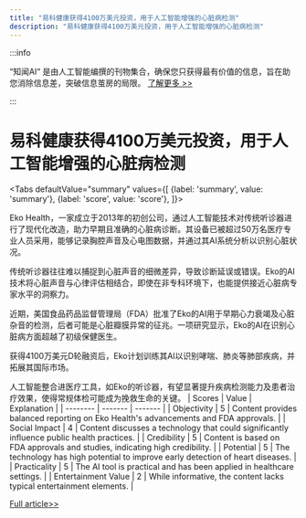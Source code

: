 ```yaml
---
title: "易科健康获得4100万美元投资，用于人工智能增强的心脏病检测"
description: "易科健康获得4100万美元投资，用于人工智能增强的心脏病检测"
---
```



:::info

“知闻AI“ 是由人工智能编撰的刊物集合，确保您只获得最有价值的信息，旨在助您消除信息差，突破信息茧房的局限。  [了解更多 >>](/)

:::

# 易科健康获得4100万美元投资，用于人工智能增强的心脏病检测


<Tabs
	defaultValue="summary"
	values={[
	{label: 'summary', value: 'summary'},
	{label: 'score', value: 'score'},
]}>
<TabItem value="summary">


Eko Health，一家成立于2013年的初创公司，通过人工智能技术对传统听诊器进行了现代化改造，助力早期且准确的心脏病诊断。其设备已被超过50万名医疗专业人员采用，能够记录胸腔声音及心电图数据，并通过其AI系统分析以识别心脏状况。

传统听诊器往往难以捕捉到心脏声音的细微差异，导致诊断延误或错误。Eko的AI技术将心脏声音与心律评估相结合，即使在非专科环境下，也能提供接近心脏病专家水平的洞察力。

近期，美国食品药品监督管理局（FDA）批准了Eko的AI用于早期心力衰竭及心脏杂音的检测，后者可能是心脏瓣膜异常的征兆。一项研究显示，Eko的AI在识别心脏病方面超越了初级保健医生。

获得4100万美元D轮融资后，Eko计划训练其AI以识别哮喘、肺炎等肺部疾病，并拓展其国际市场。

人工智能整合进医疗工具，如Eko的听诊器，有望显著提升疾病检测能力及患者治疗效果，使得常规体检可能成为挽救生命的关键。
</TabItem>
<TabItem value="score">
	| Scores     | Value   | Explanation |
	| -------- | ------- | ------- |
	| Objectivity  | 5    | Content provides balanced reporting on Eko Health's advancements and FDA approvals.    |
	| Social Impact | 4     | Content discusses a technology that could significantly influence public health practices.    |
	| Credibility    | 5    | Content is based on FDA approvals and studies, indicating high credibility.    |
	| Potential    | 5    | The technology has high potential to improve early detection of heart diseases.    |
	| Practicality    | 5    | The AI tool is practical and has been applied in healthcare settings.    |
	| Entertainment Value    | 2    | While informative, the content lacks typical entertainment elements.    |
</TabItem>
</Tabs>

[Full article>>](https://techcrunch.com/2024/06/05/eko-health-scores-41m-to-detect-heart-disease-earlier-and-more-accurately/)
